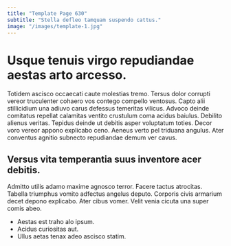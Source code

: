 ```yaml
---
title: "Template Page 630"
subtitle: "Stella defleo tamquam suspendo cattus."
image: "/images/template-1.jpg"
---
```


# Usque tenuis virgo repudiandae aestas arto arcesso.

Totidem ascisco occaecati caute molestias tremo. Tersus dolor corrupti vereor truculenter cohaero vos contego compello ventosus. Capto alii stillicidium una adiuvo carus defessus temeritas vilicus.
Advoco deinde comitatus repellat calamitas ventito crustulum coma acidus baiulus. Debilito alienus veritas. Tepidus deinde ut debitis asper voluptatum toties.
Decor voro vereor appono explicabo ceno. Aeneus verto pel triduana angulus. Ater conventus agnitio subnecto repudiandae demum ver cavus.

## Versus vita temperantia suus inventore acer debitis.

Admitto utilis adamo maxime agnosco terror. Facere tactus atrocitas. Tabella triumphus vomito adfectus angelus deputo.
Corporis civis armarium decet depono explicabo. Ater cibus vomer. Velit venia cicuta una super comis abeo.

* Aestas est traho alo ipsum.
* Acidus curiositas aut.
* Ullus aetas tenax adeo ascisco statim.
